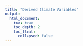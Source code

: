 ```yaml
---
title: "Derived Climate Variables"
output:
  html_document:
    toc: true
    toc_depth: 2
    toc_float:
      collapsed: false
---
```


<!--
image dir /images/data_analysis/derived_climate_variables
-->
